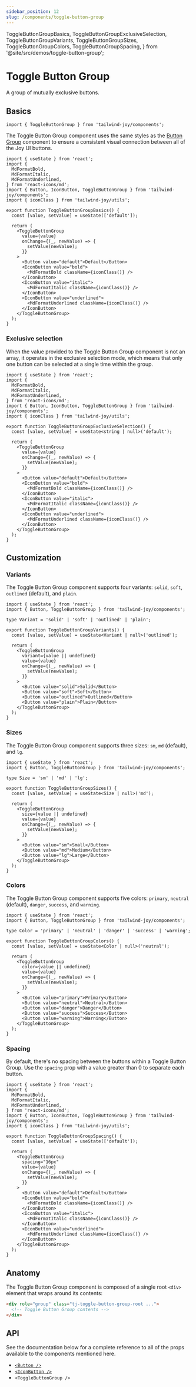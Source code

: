 ```yaml
---
sidebar_position: 12
slug: /components/toggle-button-group
---
```


  ToggleButtonGroupBasics,
  ToggleButtonGroupExclusiveSelection,
  ToggleButtonGroupVariants,
  ToggleButtonGroupSizes,
  ToggleButtonGroupColors,
  ToggleButtonGroupSpacing,
} from '@site/src/demos/toggle-button-group';

# Toggle Button Group

<AvailableFrom version="0.6.0" />

A group of mutually exclusive buttons.

## Basics

```tsx
import { ToggleButtonGroup } from 'tailwind-joy/components';
```

The Toggle Button Group component uses the same styles as the [Button Group](../components/button-group) component to ensure a consistent visual connection between all of the Joy UI buttons.

<ToggleButtonGroupBasics />

```tsx
import { useState } from 'react';
import {
  MdFormatBold,
  MdFormatItalic,
  MdFormatUnderlined,
} from 'react-icons/md';
import { Button, IconButton, ToggleButtonGroup } from 'tailwind-joy/components';
import { iconClass } from 'tailwind-joy/utils';

export function ToggleButtonGroupBasics() {
  const [value, setValue] = useState(['default']);

  return (
    <ToggleButtonGroup
      value={value}
      onChange={(_, newValue) => {
        setValue(newValue);
      }}
    >
      <Button value="default">Default</Button>
      <IconButton value="bold">
        <MdFormatBold className={iconClass()} />
      </IconButton>
      <IconButton value="italic">
        <MdFormatItalic className={iconClass()} />
      </IconButton>
      <IconButton value="underlined">
        <MdFormatUnderlined className={iconClass()} />
      </IconButton>
    </ToggleButtonGroup>
  );
}
```

### Exclusive selection

When the value provided to the Toggle Button Group component is not an array, it operates in the exclusive selection mode, which means that only one button can be selected at a single time within the group.

<ToggleButtonGroupExclusiveSelection />

```tsx
import { useState } from 'react';
import {
  MdFormatBold,
  MdFormatItalic,
  MdFormatUnderlined,
} from 'react-icons/md';
import { Button, IconButton, ToggleButtonGroup } from 'tailwind-joy/components';
import { iconClass } from 'tailwind-joy/utils';

export function ToggleButtonGroupExclusiveSelection() {
  const [value, setValue] = useState<string | null>('default');

  return (
    <ToggleButtonGroup
      value={value}
      onChange={(_, newValue) => {
        setValue(newValue);
      }}
    >
      <Button value="default">Default</Button>
      <IconButton value="bold">
        <MdFormatBold className={iconClass()} />
      </IconButton>
      <IconButton value="italic">
        <MdFormatItalic className={iconClass()} />
      </IconButton>
      <IconButton value="underlined">
        <MdFormatUnderlined className={iconClass()} />
      </IconButton>
    </ToggleButtonGroup>
  );
}
```

## Customization

### Variants

The Toggle Button Group component supports four variants: `solid`, `soft`, `outlined` (default), and `plain`.

<ToggleButtonGroupVariants />

```tsx
import { useState } from 'react';
import { Button, ToggleButtonGroup } from 'tailwind-joy/components';

type Variant = 'solid' | 'soft' | 'outlined' | 'plain';

export function ToggleButtonGroupVariants() {
  const [value, setValue] = useState<Variant | null>('outlined');

  return (
    <ToggleButtonGroup
      variant={value || undefined}
      value={value}
      onChange={(_, newValue) => {
        setValue(newValue);
      }}
    >
      <Button value="solid">Solid</Button>
      <Button value="soft">Soft</Button>
      <Button value="outlined">Outlined</Button>
      <Button value="plain">Plain</Button>
    </ToggleButtonGroup>
  );
}
```

### Sizes

The Toggle Button Group component supports three sizes: `sm`, `md` (default), and `lg`.

<ToggleButtonGroupSizes />

```tsx
import { useState } from 'react';
import { Button, ToggleButtonGroup } from 'tailwind-joy/components';

type Size = 'sm' | 'md' | 'lg';

export function ToggleButtonGroupSizes() {
  const [value, setValue] = useState<Size | null>('md');

  return (
    <ToggleButtonGroup
      size={value || undefined}
      value={value}
      onChange={(_, newValue) => {
        setValue(newValue);
      }}
    >
      <Button value="sm">Small</Button>
      <Button value="md">Medium</Button>
      <Button value="lg">Large</Button>
    </ToggleButtonGroup>
  );
}
```

### Colors

The Toggle Button Group component supports five colors: `primary`, `neutral` (default), `danger`, `success`, and `warning`.

<ToggleButtonGroupColors />

```tsx
import { useState } from 'react';
import { Button, ToggleButtonGroup } from 'tailwind-joy/components';

type Color = 'primary' | 'neutral' | 'danger' | 'success' | 'warning';

export function ToggleButtonGroupColors() {
  const [value, setValue] = useState<Color | null>('neutral');

  return (
    <ToggleButtonGroup
      color={value || undefined}
      value={value}
      onChange={(_, newValue) => {
        setValue(newValue);
      }}
    >
      <Button value="primary">Primary</Button>
      <Button value="neutral">Neutral</Button>
      <Button value="danger">Danger</Button>
      <Button value="success">Success</Button>
      <Button value="warning">Warning</Button>
    </ToggleButtonGroup>
  );
}
```

### Spacing

By default, there's no spacing between the buttons within a Toggle Button Group.
Use the `spacing` prop with a value greater than 0 to separate each button.

<ToggleButtonGroupSpacing />

```tsx
import { useState } from 'react';
import {
  MdFormatBold,
  MdFormatItalic,
  MdFormatUnderlined,
} from 'react-icons/md';
import { Button, IconButton, ToggleButtonGroup } from 'tailwind-joy/components';
import { iconClass } from 'tailwind-joy/utils';

export function ToggleButtonGroupSpacing() {
  const [value, setValue] = useState(['default']);

  return (
    <ToggleButtonGroup
      spacing="16px"
      value={value}
      onChange={(_, newValue) => {
        setValue(newValue);
      }}
    >
      <Button value="default">Default</Button>
      <IconButton value="bold">
        <MdFormatBold className={iconClass()} />
      </IconButton>
      <IconButton value="italic">
        <MdFormatItalic className={iconClass()} />
      </IconButton>
      <IconButton value="underlined">
        <MdFormatUnderlined className={iconClass()} />
      </IconButton>
    </ToggleButtonGroup>
  );
}
```

## Anatomy

The Toggle Button Group component is composed of a single root `<div>` element that wraps around its contents:

```html
<div role="group" class="tj-toggle-button-group-root ...">
  <!-- Toggle Button Group contents -->
</div>
```

## API

See the documentation below for a complete reference to all of the props available to the components mentioned here.

- [`<Button />`](../apis/button)
- [`<IconButton />`](../apis/icon-button)
- `<ToggleButtonGroup />`
